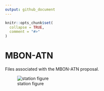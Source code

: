 ```yaml
---
output: github_document
---
```


<!-- README.md is generated from README.Rmd. Please edit that file -->

```r
knitr::opts_chunk$set(
  collapse = TRUE,
  comment = "#>"
)
```

# MBON-ATN

<!-- badges: start -->
<!-- badges: end -->

Files associated with the MBON-ATN proposal.

![station figure]('figures/mbon-atn_map.tif')
